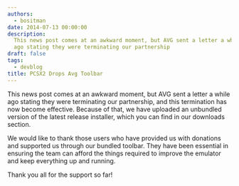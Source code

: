 ```yaml
---
authors:
  - bositman
date: 2014-07-13 00:00:00
description:
  This news post comes at an awkward moment, but AVG sent a letter a while
  ago stating they were terminating our partnership
draft: false
tags:
  - devblog
title: PCSX2 Drops Avg Toolbar
---
```


This news post comes at an awkward moment, but AVG sent a letter a while
ago stating they were terminating our partnership, and this termination
has now become effective. Because of that, we have uploaded an unbundled
version of the latest release installer, which you can find in our
downloads section.

<!-- truncate -->

We would like to thank those users who have provided us with donations
and supported us through our bundled toolbar. They have been essential
in ensuring the team can afford the things required to improve the
emulator and keep everything up and running.

Thank you all for the support so far!
